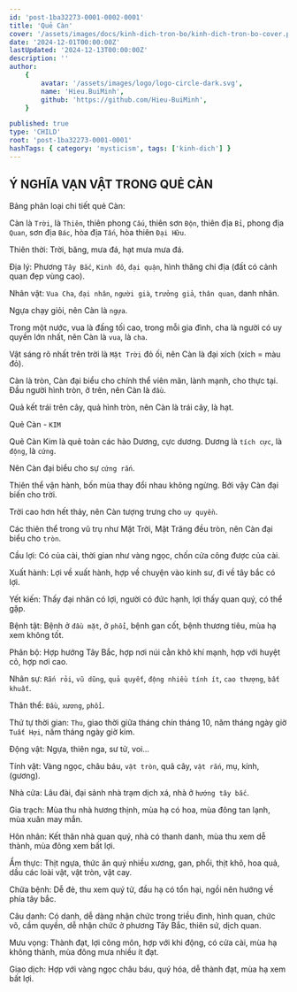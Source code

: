 ```yaml
---
id: 'post-1ba32273-0001-0002-0001'
title: 'Quẻ Càn'
cover: '/assets/images/docs/kinh-dich-tron-bo/kinh-dich-tron-bo-cover.png'
date: '2024-12-01T00:00:00Z'
lastUpdated: '2024-12-13T00:00:00Z'
description: ''
author:
    {
        avatar: '/assets/images/logo/logo-circle-dark.svg',
        name: 'Hieu.BuiMinh',
        github: 'https://github.com/Hieu-BuiMinh',
    }

published: true
type: 'CHILD'
root: 'post-1ba32273-0001-0001'
hashTags: { category: 'mysticism', tags: ['kinh-dich'] }
---
```


## Ý NGHĨA VẠN VẬT TRONG QUẺ CÀN

Bảng phân loại chi tiết quẻ Càn:

Càn là `Trời`, là `Thiên`, thiên phong `Cấu`, thiên sơn `Độn`, thiên địa `Bỉ`, phong địa `Quan`, sơn địa `Bác`, hòa địa `Tấn`, hòa thiên `Đại Hữu`.

Thiên thời: Trời, băng, mưa đá, hạt mưa mưa đá.

Địa lý: Phương `Tây Bắc`, `Kinh đô`, `đại quận`, hình thăng chi địa (đất có cảnh quan đẹp vùng cao).

Nhân vật: `Vua Cha`, `đại nhân`, `người già`, `trưởng giả`, `thân quan`, danh nhân.

Ngựa chạy giỏi, nên Càn là `ngựa`.

Trong một nước, vua là đấng tối cao, trong mỗi gia đình, cha là người có uy quyền lớn nhất, nên Càn là `vua`, là `cha`.

Vật sáng rõ nhất trên trời là `Mặt Trời` đỏ ối, nên Càn là đại xích (xích = màu đỏ).

Càn là tròn, Càn đại biểu cho chính thể viên mãn, lành mạnh, cho thực tại. Đầu người hình tròn, ở trên, nên Càn là `đầu`.

Quả kết trái trên cây, quả hình tròn, nên Càn là trái cây, là hạt.

Quẻ Càn - `KIM`

Quẻ Càn Kim là quẻ toàn các hào Dương, cực dương. Dương là `tích cực`, là `động`, là `cứng`.

Nên Càn đại biểu cho sự `cứng rắn`.

Thiên thể vận hành, bốn mùa thay đổi nhau không ngừng. Bởi vậy Càn đại biến cho trời.

Trời cao hơn hết thảy, nên Càn tượng trưng cho `uy quyền`.

Các thiên thể trong vũ trụ như Mặt Trời, Mặt Trăng đều tròn, nên Càn đại biểu cho `tròn`.

Cầu lợi: Có của cài, thời gian như vàng ngọc, chốn cửa công được của cài.

Xuất hành: Lợi về xuất hành, hợp về chuyện vào kinh sư, đi về tây bắc có lợi.

Yết kiến: Thấy đại nhân có lợi, người có đức hạnh, lợi thấy quan quý, có thể gặp.

Bệnh tật: Bệnh ở `đầu mặt`, ở `phổi`, bệnh gan cốt, bệnh thương tiêu, mùa hạ xem không tốt.

Phân bộ: Hợp hướng Tây Bắc, hợp nơi núi cằn khô khí mạnh, hợp với huyệt cỏ, hợp nơi cao.

Nhân sự: `Rắn rỏi`, `vũ dũng`, `quả quyết`, `động nhiều tính ít`, `cao thượng`, `bất khuất`.

Thân thể: `Đầu`, `xương`, `phổi`.

Thứ tự thời gian: `Thu`, giao thời giữa tháng chín tháng 10, năm tháng ngày giờ `Tuất Hợi`, năm tháng ngày giờ kim.

Động vật: Ngựa, thiên nga, sư tử, voi...

Tính vật: Vàng ngọc, châu báu, `vật tròn`, quả cây, `vật rắn`, mụ, kính, (gương).

Nhà cửa: Lâu đài, đại sảnh nhà trạm dịch xá, nhà ở `hướng tây bắc`.

Gia trạch: Mùa thu nhà hương thịnh, mùa hạ có hoa, mùa đông tan lạnh, mùa xuân may mắn.

Hôn nhân: Kết thân nhà quan quý, nhà có thanh danh, mùa thu xem dễ thành, mùa đông xem bất lợi.

Ẩm thực: Thịt ngựa, thức ăn quý nhiều xương, gan, phổi, thịt khô, hoa quả, dầu các loài vật, vật tròn, vật cay.

Chữa bệnh: Dễ đẻ, thu xem quý tử, đầu hạ có tổn hại, ngồi nên hướng về phía tây bắc.

Câu danh: Có danh, dễ dàng nhận chức trong triều đình, hình quan, chức võ, cầm quyền, dễ nhận chức ở phương Tây Bắc, thiên sứ, dịch quan.

Mưu vọng: Thành đạt, lợi công môn, hợp với khi động, có cửa cài, mùa hạ không thành, mùa đông mưa nhiều ít đạt.

Giao dịch: Hợp với vàng ngọc châu báu, quý hóa, dễ thành đạt, mùa hạ xem bất lợi.
